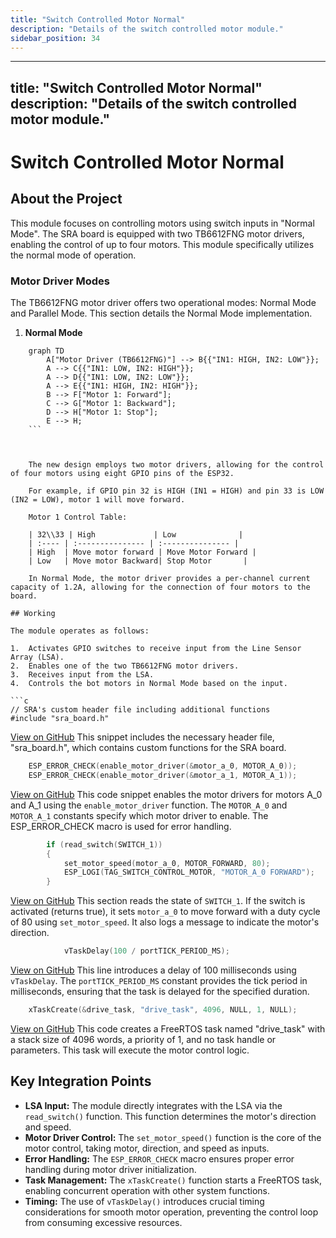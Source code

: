 ```yaml
---
title: "Switch Controlled Motor Normal"
description: "Details of the switch controlled motor module."
sidebar_position: 34
---
```

 
---
title: "Switch Controlled Motor Normal"
description: "Details of the switch controlled motor module."
---

# Switch Controlled Motor Normal

## About the Project

This module focuses on controlling motors using switch inputs in "Normal Mode". The SRA board is equipped with two TB6612FNG motor drivers, enabling the control of up to four motors. This module specifically utilizes the normal mode of operation.

### Motor Driver Modes

The TB6612FNG motor driver offers two operational modes: Normal Mode and Parallel Mode. This section details the Normal Mode implementation.

1.  **Normal Mode**

    



```mermaid
    graph TD
        A["Motor Driver (TB6612FNG)"] --> B{{"IN1: HIGH, IN2: LOW"}};
        A --> C{{"IN1: LOW, IN2: HIGH"}};
        A --> D{{"IN1: LOW, IN2: LOW"}};
        A --> E{{"IN1: HIGH, IN2: HIGH"}};
        B --> F["Motor 1: Forward"];
        C --> G["Motor 1: Backward"];
        D --> H["Motor 1: Stop"];
        E --> H;
    ```



    The new design employs two motor drivers, allowing for the control of four motors using eight GPIO pins of the ESP32.

    For example, if GPIO pin 32 is HIGH (IN1 = HIGH) and pin 33 is LOW (IN2 = LOW), motor 1 will move forward.

    Motor 1 Control Table:

    | 32\\33 | High             | Low              |
    | :---- | :--------------- | :--------------- |
    | High  | Move motor forward | Move Motor Forward |
    | Low   | Move motor Backward| Stop Motor       |

    In Normal Mode, the motor driver provides a per-channel current capacity of 1.2A, allowing for the connection of four motors to the board.

## Working

The module operates as follows:

1.  Activates GPIO switches to receive input from the Line Sensor Array (LSA).
2.  Enables one of the two TB6612FNG motor drivers.
3.  Receives input from the LSA.
4.  Controls the bot motors in Normal Mode based on the input.

```c
// SRA's custom header file including additional functions
#include "sra_board.h"
```
[View on GitHub](https://github.com/SRA-VJTI/Wall-E/blob/main/4_switch_controlled_motor_normal/main/switch_control_motor_normal.c#L1-L3)
This snippet includes the necessary header file, "sra\_board.h", which contains custom functions for the SRA board.

```c
	ESP_ERROR_CHECK(enable_motor_driver(&motor_a_0, MOTOR_A_0));
	ESP_ERROR_CHECK(enable_motor_driver(&motor_a_1, MOTOR_A_1));
```
[View on GitHub](https://github.com/SRA-VJTI/Wall-E/blob/main/4_switch_controlled_motor_normal/main/switch_control_motor_normal.c#L30-L31)
This code snippet enables the motor drivers for motors A\_0 and A\_1 using the `enable_motor_driver` function. The `MOTOR_A_0` and `MOTOR_A_1` constants specify which motor driver to enable. The ESP\_ERROR\_CHECK macro is used for error handling.

```c
		if (read_switch(SWITCH_1))
		{
			set_motor_speed(motor_a_0, MOTOR_FORWARD, 80);
			ESP_LOGI(TAG_SWITCH_CONTROL_MOTOR, "MOTOR_A_0 FORWARD");
		}
```
[View on GitHub](https://github.com/SRA-VJTI/Wall-E/blob/main/4_switch_controlled_motor_normal/main/switch_control_motor_normal.c#L46-L51)
This section reads the state of `SWITCH_1`. If the switch is activated (returns true), it sets `motor_a_0` to move forward with a duty cycle of 80 using `set_motor_speed`. It also logs a message to indicate the motor's direction.

```c
			vTaskDelay(100 / portTICK_PERIOD_MS);
```
[View on GitHub](https://github.com/SRA-VJTI/Wall-E/blob/main/4_switch_controlled_motor_normal/main/switch_control_motor_normal.c#L91)
This line introduces a delay of 100 milliseconds using `vTaskDelay`. The `portTICK_PERIOD_MS` constant provides the tick period in milliseconds, ensuring that the task is delayed for the specified duration.

```c
	xTaskCreate(&drive_task, "drive_task", 4096, NULL, 1, NULL);
```
[View on GitHub](https://github.com/SRA-VJTI/Wall-E/blob/main/4_switch_controlled_motor_normal/main/switch_control_motor_normal.c#L102)
This code creates a FreeRTOS task named "drive\_task" with a stack size of 4096 words, a priority of 1, and no task handle or parameters. This task will execute the motor control logic.

## Key Integration Points

*   **LSA Input:** The module directly integrates with the LSA via the `read_switch()` function. This function determines the motor's direction and speed.
*   **Motor Driver Control:** The `set_motor_speed()` function is the core of the motor control, taking motor, direction, and speed as inputs.
*   **Error Handling:** The `ESP_ERROR_CHECK` macro ensures proper error handling during motor driver initialization.
*   **Task Management:** The `xTaskCreate()` function starts a FreeRTOS task, enabling concurrent operation with other system functions.
*   **Timing:** The use of `vTaskDelay()` introduces crucial timing considerations for smooth motor operation, preventing the control loop from consuming excessive resources.